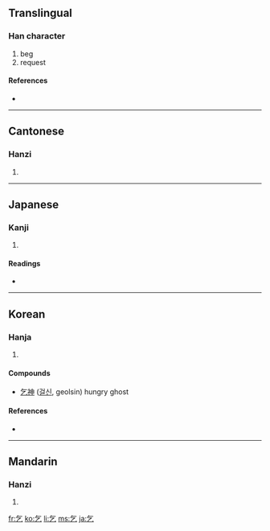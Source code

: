 ==Translingual==

===Han character===
{{Han char|rn=5|rad=乙|as=02|sn=3|four=8071<sub>7</sub>|canj=人弓 (ON)}}

# beg
# request

====References====
* {{Han ref|kx=0084.030|dkj=00170|dj=0170.030|hdz=10050.070|uh=4E5E|ud=20062|bh=A45E|bd=42078}}

----

==Cantonese==

===Hanzi===
{{yue-hanzi|jyut=|y=hat1}}

# {{defn|Cantonese}}

----

==Japanese==

===Kanji===
{{ja-kanji|grade=|rs=乙02}}

# {{defn|Japanese}}

====Readings====
* {{ja-readings|on=[[こつ]] (kotsu), [[き]] (ki)|kun=[[こう]] (kou), [[こい]] (koi)}}

----

==Korean==

===Hanja===
{{ko-hanja|hangeul=걸|rv=geol|mr=kŏl|eumhun=[[빌다|빌]]|ehrv=bil|ehmr=pil|ehy=}}

# {{defn|Korean}}

====Compounds====
* [[乞神]] ([[걸신]], geolsin) hungry ghost

====References====
* {{Hanja ref|nav=7925}}

----

==Mandarin==

===Hanzi===
{{cmn-hanzi|pin=[[qǐ]] ([[qi3]])|wg=ch'i<sup>3</sup>}}

# {{defn|Mandarin}}

[[fr:乞]]
[[ko:乞]]
[[li:乞]]
[[ms:乞]]
[[ja:乞]]